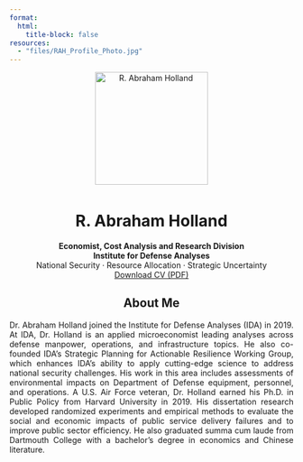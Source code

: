 ```yaml
---
format:
  html:
    title-block: false
resources:
  - "files/RAH_Profile_Photo.jpg"
---
```


```{=html}
<div style="text-align:center; margin-bottom: 1rem;">
  <img
    src="files/RAH_Profile_Photo.jpg"
    alt="R. Abraham Holland"
    style="width:200px; /* no border-radius, so it stays square */ margin-bottom:0.5rem;"
  />
  <h1>R. Abraham Holland</h1>
  <div class="lead text-center">
    <strong>Economist, Cost Analysis and Research Division</strong><br/>
    <strong>Institute for Defense Analyses</strong><br/>
    National Security · Resource Allocation · Strategic Uncertainty
  </div>
  <a class="btn btn-outline-primary" href="files/Abraham_Holland_CV.pdf">
    Download CV (PDF)
  </a>
</div>

<div style="text-align:center; margin-bottom: 1rem;">
  <h2>About Me</h2>
</div>

<div style="text-align:justify; margin-bottom: 1rem;">
<p>
Dr. Abraham Holland joined the Institute for Defense Analyses (IDA) in 2019. At IDA, Dr. Holland is an applied microeconomist leading analyses across defense manpower, operations, and infrastructure topics. He also co-founded IDA’s Strategic Planning for Actionable Resilience Working Group, which enhances IDA’s ability to apply cutting-edge science to address national security challenges. His work in this area includes assessments of environmental impacts on Department of Defense equipment, personnel, and operations. A U.S. Air Force veteran, Dr. Holland earned his Ph.D. in Public Policy from Harvard University in 2019. His dissertation research developed randomized experiments and empirical methods to evaluate the social and economic impacts of public service delivery failures and to improve public sector efficiency. He also graduated summa cum laude from Dartmouth College with a bachelor’s degree in economics and Chinese literature.
</p>
</div>
```



